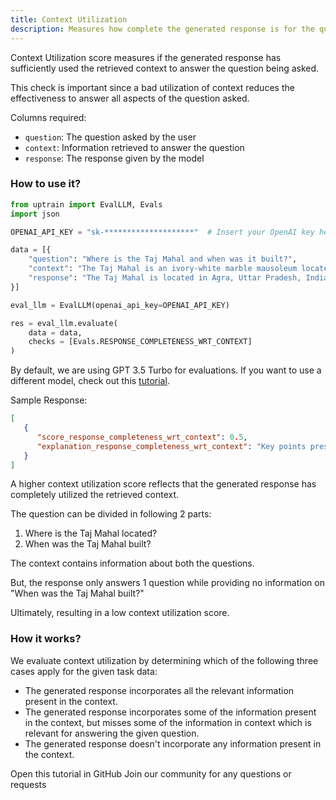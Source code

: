 ```yaml
---
title: Context Utilization
description: Measures how complete the generated response is for the question specified given the information provided in the context.
---
```


Context Utilization score measures if the generated response has sufficiently used the retrieved context to answer the question being asked.

This check is important since a bad utilization of context reduces the effectiveness to answer all aspects of the question asked.

Columns required:
- `question`: The question asked by the user
- `context`: Information retrieved to answer the question
- `response`: The response given by the model

### How to use it?

```python
from uptrain import EvalLLM, Evals
import json

OPENAI_API_KEY = "sk-********************"  # Insert your OpenAI key here

data = [{
    "question": "Where is the Taj Mahal and when was it built?",
    "context": "The Taj Mahal is an ivory-white marble mausoleum located in Agra, Uttar Pradesh, India. It was built in 1631 by the fifth Mughal emperor, Shah Jahan to house the tomb of his beloved wife, Mumtaz Mahal.",
    "response": "The Taj Mahal is located in Agra, Uttar Pradesh, India"
}]

eval_llm = EvalLLM(openai_api_key=OPENAI_API_KEY)

res = eval_llm.evaluate(
    data = data,
    checks = [Evals.RESPONSE_COMPLETENESS_WRT_CONTEXT]
)
```
<Info>By default, we are using GPT 3.5 Turbo for evaluations. If you want to use a different model, check out this [tutorial](https://github.com/uptrain-ai/uptrain/blob/main/examples/open_source_evaluator_tutorial.ipynb).</Info>

Sample Response:
```json
[
   {
      "score_response_completeness_wrt_context": 0.5,
      "explanation_response_completeness_wrt_context": "Key points present in the context relevant to the given question:\n1. The Taj Mahal is located in Agra, Uttar Pradesh, India.\n2. It was built in 1631 by the fifth Mughal emperor, Shah Jahan.\n\nKey points present in the response relevant to the given question:\n1. The Taj Mahal is located in Agra, Uttar Pradesh, India.\n\nReasoning:\nThe question asks for the location and the construction date of the Taj Mahal. The context provides both pieces of information, stating that it is located in Agra, Uttar Pradesh, India and was built in 1631 by the fifth Mughal emperor, Shah Jahan. The response only includes the location information and does not mention the construction date, which is relevant for answering the question. Therefore, the response does not incorporate all the relevant information present in the context.\n\n[Choice]: (B) The generated response incorporates some of the information present in the context, but misses some of the information in context which is relevant for answering the given question."
   }
]
```
<Note>A higher context utilization score reflects that the generated response has completely utilized the retrieved context.</Note>

The question can be divided in following 2 parts:
1. Where is the Taj Mahal located?
2. When was the Taj Mahal built?

The context contains information about both the questions.

But, the response only answers 1 question while providing no information on "When was the Taj Mahal built?"

Ultimately, resulting in a low context utilization score.

### How it works?

We evaluate context utilization by determining which of the following three cases apply for the given task data:

* The generated response incorporates all the relevant information present in the context.
* The generated response incorporates some of the information present in the context, but misses some of the information in context which is relevant for answering the given question. 
* The generated response doesn't incorporate any information present in the context.

<CardGroup cols={2}>
  <Card
    title="Tutorial"
    href="https://github.com/uptrain-ai/uptrain/blob/main/examples/checks/context_awareness/response_completeness_wrt_context.ipynb"
    icon="github"
    color="#808080"
  >
    Open this tutorial in GitHub
  </Card>
  <Card
    title="Have Questions?"
    href="https://join.slack.com/t/uptraincommunity/shared_invite/zt-1yih3aojn-CEoR_gAh6PDSknhFmuaJeg"
    icon="slack"
    color="#808080"
  >
    Join our community for any questions or requests
  </Card>
</CardGroup>